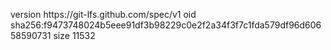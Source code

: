 version https://git-lfs.github.com/spec/v1
oid sha256:f9473748024b5eee91df3b98229c0e2f2a34f3f7c1fda579df96d60658590731
size 11532
